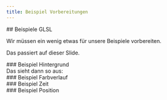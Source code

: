 ```yaml
---
title: Beispiel Vorbereitungen
---
```



<section>
## Beispiele GLSL

Wir müssen ein wenig etwas für unsere Beispiele vorbereiten.

Das passiert auf dieser Slide.
</section>

<section>
### Beispiel Hintergrund

<WebGlCode file="03-beispiele-hintergrund" />
</section>

<section>
Das sieht dann so aus:

<WebGlCanvas file="03-beispiele-hintergrund" />
</section>

<section>
### Beispiel Farbverlauf

<WebGlCode file="03-beispiele-farbverlauf" />
</section>

<section>
<WebGlCanvas file="03-beispiele-farbverlauf" />
</section>

<section>
### Beispiel Zeit

<WebGlCode file="03-beispiele-zeit" />
</section>

<section>
<WebGlCanvas file="03-beispiele-zeit" />
</section>

<section>
### Beispiel Position

<WebGlCode file="03-beispiele-position" start="void main" />
</section>

<section>
<WebGlCanvas file="03-beispiele-position" />
</section>
